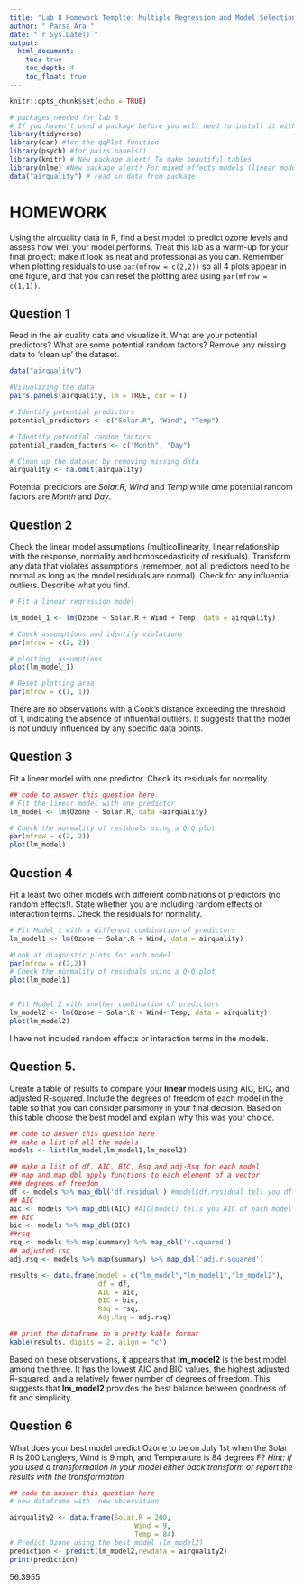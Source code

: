 ---
title: "Lab 8 Homework Templte: Multiple Regression and Model Selection"
author: " Parsa Ara "
date: "`r Sys.Date()`"
output: 
  html_document:
    toc: true
    toc_depth: 4
    toc_float: true
---


```{r setup, include=FALSE, messsage = FALSE}
knitr::opts_chunk$set(echo = TRUE)

# packages needed for lab 8
# If you haven't used a package before you will need to install it with install.packages("package") 
library(tidyverse)
library(car) #for the qqPlot function
library(psych) #for pairs.panels()
library(knitr) # New package alert! To make beautiful tables
library(nlme) #New package alert! For mixed effects models (linear models with random effects) 
data("airquality") # read in data from package
```


# HOMEWORK

Using the airquality data in R, find a best model to predict ozone levels and assess how well your model performs. Treat this lab as a warm-up for your final project: make it look as neat and professional as you can. Remember when plotting residuals to  use `par(mfrow = c(2,2))` so all 4 plots appear in one figure, and that you can reset the plotting area using `par(mfrow = c(1,1))`. 

## Question 1
Read in the air quality data and visualize it. What are your potential predictors? What are some potential random factors? Remove any missing data to 'clean up' the dataset.
```{r}
data("airquality")

#Visualizing the data
pairs.panels(airquality, lm = TRUE, cor = T)

# Identify potential predictors
potential_predictors <- c("Solar.R", "Wind", "Temp")

# Identify potential random factors
potential_random_factors <- c("Month", "Day")

# Clean up the dataset by removing missing data
airquality <- na.omit(airquality)

```

Potential predictors are *Solar.R*, *Wind* and  *Temp* while ome potential random factors are
*Month* and  *Day*.


## Question 2
Check the linear model assumptions (multicollinearity, linear relationship with the response, normality and homoscedasticity of residuals). Transform any data that violates assumptions (remember, not all predictors need to be normal as long as the model residuals are normal). Check for any influential outliers. Describe what you find.

```{r}
# Fit a linear regression model

lm_model_1 <- lm(Ozone ~ Solar.R + Wind + Temp, data = airquality)

# Check assumptions and identify violations
par(mfrow = c(2, 2))

# plotting  assumptions 
plot(lm_model_1)

# Reset plotting area
par(mfrow = c(1, 1))


```

 There are no observations with a Cook's distance exceeding the threshold of 1, indicating the absence of influential outliers. It suggests that the model is not unduly influenced by any specific data points.


## Question 3
Fit a linear model with one predictor. Check its residuals for normality.

```{r}
## code to answer this question here
# Fit the linear model with one predictor
lm_model <- lm(Ozone ~ Solar.R, data =airquality)

# Check the normality of residuals using a Q-Q plot
par(mfrow = c(2, 2))
plot(lm_model)

```

## Question 4
Fit a  least two other models with different combinations of predictors (no random effects!). State whether you are including random effects or interaction terms. Check the residuals for normality. 

```{r}
# Fit Model 1 with a different combination of predictors
lm_model1 <- lm(Ozone ~ Solar.R + Wind, data = airquality)

#Look at diagnostic plots for each model
par(mfrow = c(2,2))
# Check the normality of residuals using a Q-Q plot
plot(lm_model1)


# Fit Model 2 with another combination of predictors
lm_model2 <- lm(Ozone ~ Solar.R + Wind+ Temp, data = airquality)
plot(lm_model2)
```
 
 I have not included random effects or interaction terms in the models. 
 
## Question 5. 
Create a table of results to compare your **linear** models using AIC, BIC, and adjusted R-squared. Include the degrees of freedom of each model in the table so that you can consider parsimony in your final decision. Based on this table choose the best model and explain why this was your choice.

```{r}
## code to answer this question here
## make a list of all the models 
models <- list(lm_model,lm_model1,lm_model2)

## make a list of df, AIC, BIC, Rsq and adj-Rsq for each model
## map and map_dbl apply functions to each element of a vector
### degrees of freedom
df <- models %>% map_dbl('df.residual') #model$df.residual tell you df of each model individually
## AIC
aic <- models %>% map_dbl(AIC) #AIC(model) tells you AIC of each model individually
## BIC
bic <- models %>% map_dbl(BIC)
##rsq
rsq <- models %>% map(summary) %>% map_dbl('r.squared')
## adjusted rsq
adj.rsq <- models %>% map(summary) %>% map_dbl('adj.r.squared')

results <- data.frame(model = c("lm_model","lm_model1","lm_model2"),
                      df = df,
                      AIC = aic,
                      BIC = bic, 
                      Rsq = rsq, 
                      Adj.Rsq = adj.rsq)

## print the dataframe in a pretty kable format
kable(results, digits = 2, align = "c")
```

Based on these observations, it appears that **lm_model2** is the best model among the three. It has the lowest AIC and BIC values, the highest adjusted R-squared, and a relatively fewer number of degrees of freedom. This suggests that **lm_model2** provides the best balance between goodness of fit and simplicity.

## Question 6 

What does your best model predict Ozone to be on July 1st when the Solar R is 200 Langleys, Wind is 9 mph, and Temperature is 84 degrees F? *Hint: if you used a transformation in your model either back transform or report the results with the transformation* 

```{r}
## code to answer this question here
# new dataframe with  new observation

airquality2 <- data.frame(Solar.R = 200,
                               Wind = 9,
                               Temp = 84) 
# Predict Ozone using the best model (lm_model2)
prediction <- predict(lm_model2,newdata = airquality2)
print(prediction)
```

56.3955